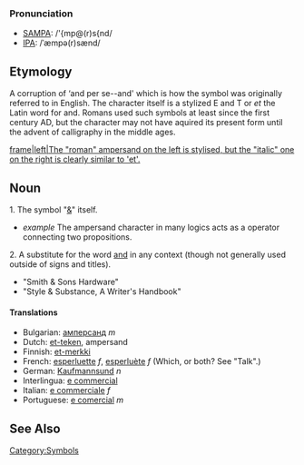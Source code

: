 === Pronunciation ===
*[[w:SAMPA|SAMPA]]: /'{mp@(r)s{nd/
*[[w:IPA|IPA]]: /ˈæmpə(r)sænd/

==Etymology==
A corruption of ‘and per se--and' which is how the symbol was originally referred to in English.
The character itself is a stylized E and T or ''et'' the Latin word for and. Romans used such symbols at least since the first century AD, but the character may not have aquired its present form until the advent of calligraphy in the middle ages.

[[image:Et_Ampersand.jpg|frame|left|The "roman" ampersand on the left is stylised, but the "italic" one on the right is clearly similar to 'et'.]]

==Noun==
1. The symbol "[[&]]" itself. 
*''example'' The ampersand character in many logics acts as a operator connecting two propositions.
2. A substitute for the word [[and]] in any context (though not generally used outside of signs and titles).  
*"Smith & Sons Hardware"
*"Style & Substance, A Writer's Handbook"


==== Translations ====
*Bulgarian: [[амперсанд]] ''m''
*Dutch: [[et-teken]], ampersand
*Finnish: [[et-merkki]]
*French: [[esperluette]] ''f'', [[esperluète]] ''f'' (Which, or both?  See "Talk".)
*German: [[Kaufmannsund]] ''n''
*Interlingua: [[e commercial]]
*Italian: [[e commerciale]] ''f''
*Portuguese: [[e comercial]] ''m''

==See Also==
{{Punctuation}}
[[Category:Symbols]]